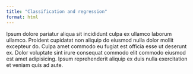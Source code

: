 ```yaml
---
title: "Classification and regression"
format: html
---
```


Ipsum dolore pariatur aliqua sit incididunt culpa ex ullamco laborum ullamco. Proident cupidatat non aliquip do eiusmod nulla dolor mollit excepteur do. Culpa amet commodo eu fugiat est officia esse ut deserunt ex. Dolor voluptate sint irure consequat commodo elit commodo eiusmod est amet adipisicing. Ipsum reprehenderit aliquip ex duis nulla exercitation et veniam quis ad aute.